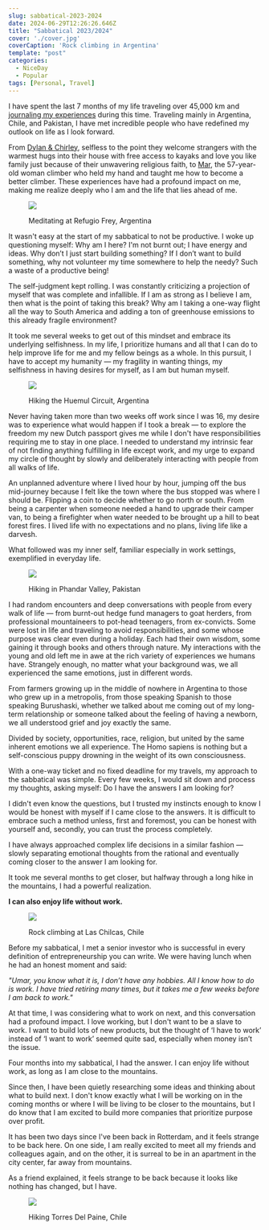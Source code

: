 ```yaml
---
slug: sabbatical-2023-2024
date: 2024-06-29T12:26:26.646Z
title: "Sabbatical 2023/2024"
cover: './cover.jpg'
coverCaption: 'Rock climbing in Argentina'
template: "post"
categories:
  - NiceDay
  - Popular
tags: [Personal, Travel]
---
```


I have spent the last 7 months of my life traveling over 45,000 km and [journaling my experiences](/journal) during this time. Traveling mainly in Argentina, Chile, and Pakistan, I have met incredible people who have redefined my outlook on life as I look forward.

From [Dylan & Chirley](/2024-01-26-San%20Carlos%20de%20Bariloche), selfless to the point they welcome strangers with the warmest hugs into their house with free access to kayaks and love you like family just because of their unwavering religious faith, to [Mar](/2024-02-05-Piedra%20Parada), the 57-year-old woman climber who held my hand and taught me how to become a better climber. These experiences have had a profound impact on me, making me realize deeply who I am and the life that lies ahead of me.

<figure>

![](./frey.jpg)

<figcaption>Meditating at Refugio Frey, Argentina</figcaption>

</figure>

It wasn't easy at the start of my sabbatical to not be productive. I woke up questioning myself: Why am I here? I'm not burnt out; I have energy and ideas. Why don’t I just start building something? If I don’t want to build something, why not volunteer my time somewhere to help the needy? Such a waste of a productive being!

The self-judgment kept rolling. I was constantly criticizing a projection of myself that was complete and infallible. If I am as strong as I believe I am, then what is the point of taking this break? Why am I taking a one-way flight all the way to South America and adding a ton of greenhouse emissions to this already fragile environment?

It took me several weeks to get out of this mindset and embrace its underlying selfishness. In my life, I prioritize humans and all that I can do to help improve life for me and my fellow beings as a whole. In this pursuit, I have to accept my humanity — my fragility in wanting things, my selfishness in having desires for myself, as I am but human myself.

<figure>

![](./chalten.jpg)

<figcaption>Hiking the Huemul Circuit, Argentina</figcaption>

</figure>

Never having taken more than two weeks off work since I was 16, my desire was to experience what would happen if I took a break — to explore the freedom my new Dutch passport gives me while I don't have responsibilities requiring me to stay in one place. I needed to understand my intrinsic fear of not finding anything fulfilling in life except work, and my urge to expand my circle of thought by slowly and deliberately interacting with people from all walks of life.

An unplanned adventure where I lived hour by hour, jumping off the bus mid-journey because I felt like the town where the bus stopped was where I should be. Flipping a coin to decide whether to go north or south. From being a carpenter when someone needed a hand to upgrade their camper van, to being a firefighter when water needed to be brought up a hill to beat forest fires. I lived life with no expectations and no plans, living life like a darvesh.

What followed was my inner self, familiar especially in work settings, exemplified in everyday life.

<figure>

![](./phandar.jpg)

<figcaption>Hiking in Phandar Valley, Pakistan</figcaption>

</figure>

I had random encounters and deep conversations with people from every walk of life — from burnt-out hedge fund managers to goat herders, from professional mountaineers to pot-head teenagers, from ex-convicts. Some were lost in life and traveling to avoid responsibilities, and some whose purpose was clear even during a holiday. Each had their own wisdom, some gaining it through books and others through nature. My interactions with the young and old left me in awe at the rich variety of experiences we humans have. Strangely enough, no matter what your background was, we all experienced the same emotions, just in different words.

From farmers growing up in the middle of nowhere in Argentina to those who grew up in a metropolis, from those speaking Spanish to those speaking Burushaski, whether we talked about me coming out of my long-term relationship or someone talked about the feeling of having a newborn, we all understood grief and joy exactly the same.

Divided by society, opportunities, race, religion, but united by the same inherent emotions we all experience. The Homo sapiens is nothing but a self-conscious puppy drowning in the weight of its own consciousness.

With a one-way ticket and no fixed deadline for my travels, my approach to the sabbatical was simple. Every few weeks, I would sit down and process my thoughts, asking myself: Do I have the answers I am looking for?

I didn't even know the questions, but I trusted my instincts enough to know I would be honest with myself if I came close to the answers. It is difficult to embrace such a method unless, first and foremost, you can be honest with yourself and, secondly, you can trust the process completely.

I have always approached complex life decisions in a similar fashion — slowly separating emotional thoughts from the rational and eventually coming closer to the answer I am looking for.

It took me several months to get closer, but halfway through a long hike in the mountains, I had a powerful realization.

**I can also enjoy life without work.**

<figure>

![](./chilcas.jpg)

<figcaption>Rock climbing at Las Chilcas, Chile</figcaption>

</figure>

Before my sabbatical, I met a senior investor who is successful in every definition of entrepreneurship you can write. We were having lunch when he had an honest moment and said:

*"Umar, you know what it is, I don’t have any hobbies. All I know how to do is work. I have tried retiring many times, but it takes me a few weeks before I am back to work."*

At that time, I was considering what to work on next, and this conversation had a profound impact. I love working, but I don't want to be a slave to work. I want to build lots of new products, but the thought of ‘I have to work’ instead of ‘I want to work’ seemed quite sad, especially when money isn’t the issue.

Four months into my sabbatical, I had the answer. I can enjoy life without work, as long as I am close to the mountains.

Since then, I have been quietly researching some ideas and thinking about what to build next. I don't know exactly what I will be working on in the coming months or where I will be living to be closer to the mountains, but I do know that I am excited to build more companies that prioritize purpose over profit.

It has been two days since I've been back in Rotterdam, and it feels strange to be back here. On one side, I am really excited to meet all my friends and colleagues again, and on the other, it is surreal to be in an apartment in the city center, far away from mountains.

As a friend explained, it feels strange to be back because it looks like nothing has changed, but I have.

<figure>

![](./torres.jpg)

<figcaption>Hiking Torres Del Paine, Chile</figcaption>

</figure>